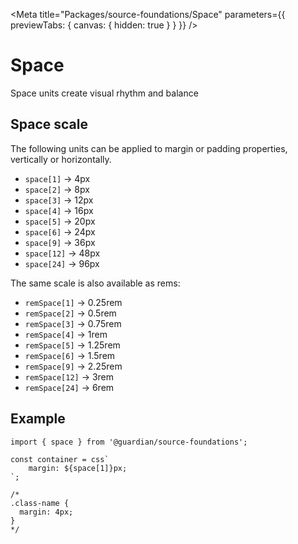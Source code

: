 
<Meta
	title="Packages/source-foundations/Space"
	parameters={{ previewTabs: { canvas: { hidden: true } } }}
/>

# Space

Space units create visual rhythm and balance

## Space scale

The following units can be applied to margin or padding properties, vertically
or horizontally.

-   `space[1]` -> 4px
-   `space[2]` -> 8px
-   `space[3]` -> 12px
-   `space[4]` -> 16px
-   `space[5]` -> 20px
-   `space[6]` -> 24px
-   `space[9]` -> 36px
-   `space[12]` -> 48px
-   `space[24]` -> 96px

The same scale is also available as rems:

-   `remSpace[1]` -> 0.25rem
-   `remSpace[2]` -> 0.5rem
-   `remSpace[3]` -> 0.75rem
-   `remSpace[4]` -> 1rem
-   `remSpace[5]` -> 1.25rem
-   `remSpace[6]` -> 1.5rem
-   `remSpace[9]` -> 2.25rem
-   `remSpace[12]` -> 3rem
-   `remSpace[24]` -> 6rem

## Example

```tsx
import { space } from '@guardian/source-foundations';

const container = css`
	margin: ${space[1]}px;
`;

/*
.class-name {
  margin: 4px;
}
*/
```
